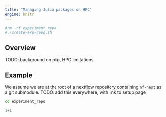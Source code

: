 ```yaml
---
title: "Managing Julia packages on HPC"
engine: knitr
---
```


```bash
#rm -rf experiment_repo
#./create-exp-repo.sh
```

## Overview 

TODO: background on pkg, HPC limitations


## Example

We assume we are at the root of a nextflow repository containing `nf-nest` 
as a git submodule.  TODO: add this everywhere, with link to setup page

```bash
cd experiment_repo
```

```julia
1+1
```